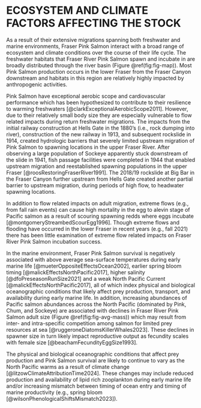 # ECOSYSTEM AND CLIMATE FACTORS AFFECTING THE STOCK  

As a result of their extensive migrations spanning both freshwater and marine environments, Fraser Pink Salmon interact with a broad range of ecosystem and climate conditions over the course of their life cycle. 
The freshwater habitats that Fraser River Pink Salmon spawn and incubate in are broadly distributed through the river basin (Figure \@ref(fig:fig-map)). 
Most Pink Salmon production occurs in the lower Fraser from the Fraser Canyon downstream and habitats in this region are relatively highly impacted by anthropogenic activities.  

Pink Salmon have exceptional aerobic scope and cardiovascular performance which has been hypothesized to contribute to their resilience to warming freshwaters [@clarkExceptionalAerobicScope2011]. 
However, due to their relatively small body size they are especially vulnerable to flow related impacts during return freshwater migrations. 
The impacts from the initial railway construction at Hells Gate in the 1880's (i.e., rock dumping into river), construction of the new railway in 1913, and subsequent rockslide in 1914, created hydrologic barriers that severely limited upstream migration of Pink Salmon to spawning locations in the upper Fraser River. 
After observing a large population of Sockeye apparently stuck downstream of the slide in 1941, fish passage facilities were completed in 1944 that enabled upstream migration and reestablished spawning populations in the upper Fraser [@roosRestoringFraserRiver1991]. 
The 2018/19 rockslide at Big Bar in the Fraser Canyon further upstream from Hells Gate created another partial barrier to upstream migration, during periods of high flow, to headwater spawning locations.  

In addition to flow related impacts on adult migration, extreme flows (e.g., from fall rain events) can cause high mortality in the egg to alevin stage of Pacific salmon as a result of scouring spawning redds where eggs incubate [@montgomeryStreambedScourEgg1996]. 
Though extreme flows and flooding have occurred in the lower Fraser in recent years (e.g., fall 2021) there has been little examination of extreme flow related impacts on Fraser River Pink Salmon incubation success.  

In the marine environment, Fraser Pink Salmon survival is negatively associated with above average sea-surface temperatures during early marine life [@mueterOppositeEffectsOcean2002], earlier spring bloom timing [@malickEffectsNorthPacific2017], higher salinity [@dfoPreseasonRunSize2021] and a weak North Pacific Current [@malickEffectsNorthPacific2017], all of which index physical and biological oceanographic conditions that likely affect prey production, transport, and availability during early marine life. 
In addition, increasing abundances of Pacific salmon abundances across the North Pacific (dominated by Pink, Chum, and Sockeye) are associated with declines in Fraser River Pink Salmon adult size (Figure \@ref(fig:fig-avg-mass)) which may result from inter- and intra-specific competition among salmon for limited prey resources at sea [@ruggeroneDiatomsKillerWhales2023].
These declines in spawner size in turn likely impact reproductive output as fecundity scales with female size [@beachamFecundityEggSize1993].  

The physical and biological oceanographic conditions that affect prey production and Pink Salmon survival are likely to continue to vary as the North Pacific warms as a result of climate change [@litzowClimateAttributionTime2024]. 
These changes may include reduced production and availability of lipid rich zooplankton during early marine life and/or increasing mismatch between timing of ocean entry and timing of marine productivity (e.g., spring bloom [@wilsonPhenologicalShiftsMismatch2023]).   
